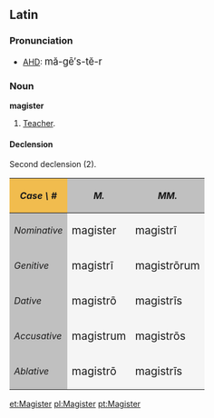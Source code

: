 ==Latin==
===Pronunciation===
*[[AHD]]: <big> m&#259;-g&#275;&prime;s-t&#277;-r </big>

===Noun===
'''magister'''
# [[Teacher]].

====Declension====
Second declension (2).
{| cellpadding="5" border="1"
!style="background:#F1BC4E;"| ''Case \ #''
!style="background:#C0C0C0;"| ''M.''
!style="background:#C0C0C0;"| ''MM.''
|-
!style="background:#C0C0C0;"| ''Nominative''
|style="background:#F5F5F5;"| <big> magister
|style="background:#F5F5F5;"| <big> magistr&#299;
|-
!style="background:#C0C0C0;"| ''Genitive''
|style="background:#F5F5F5;"| <big> magistr&#299;
|style="background:#F5F5F5;"| <big> magistr&#333;rum
|-
!style="background:#C0C0C0;"| ''Dative''
|style="background:#F5F5F5;"| <big> magistr&#333;
|style="background:#F5F5F5;"| <big> magistr&#299;s
|-
!style="background:#C0C0C0;"| ''Accusative''
|style="background:#F5F5F5;"| <big> magistrum
|style="background:#F5F5F5;"| <big> magistr&#333;s
|-
!style="background:#C0C0C0;"| ''Ablative''
|style="background:#F5F5F5;"| <big> magistr&#333;
|style="background:#F5F5F5;"| <big> magistr&#299;s
|}

[[et:Magister]]
[[pl:Magister]]
[[pt:Magister]]